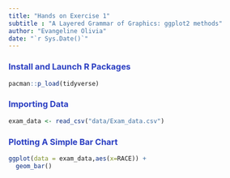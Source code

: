 ```yaml
---
title: "Hands on Exercise 1"
subtitle : "A Layered Grammar of Graphics: ggplot2 methods"
author: "Evangeline Olivia"
date: "`r Sys.Date()`"
---
```


### <span style="color:#2a3ec2;">Install and Launch R Packages</span>

```r
pacman::p_load(tidyverse)
```

### <span style="color:#2a3ec2;">Importing Data</span>

```r
exam_data <- read_csv("data/Exam_data.csv")
```

### <span style="color:#2a3ec2;">Plotting A Simple Bar Chart</span>

```r
ggplot(data = exam_data,aes(x=RACE)) +
  geom_bar()
```